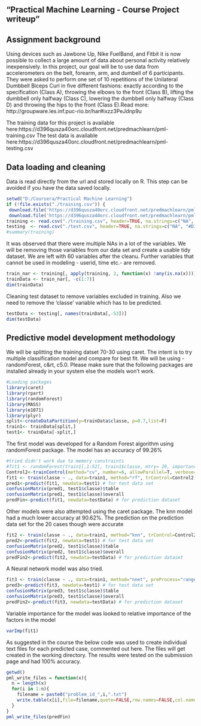 "Practical Machine Learning - Course Project writeup"
-----------------------------------------------------------------
## Assignment background
Using devices such as Jawbone Up, Nike FuelBand, and Fitbit it is now possible to collect a large amount of data about personal activity relatively inexpensively. In this project, our goal will be to use data from accelerometers on the belt, forearm, arm, and dumbell of 6 participants. They were asked to perform one set of 10 repetitions of the Unilateral Dumbbell Biceps Curl in five different fashions: exactly according to the specification (Class A), throwing the elbows to the front (Class B), lifting the dumbbell only halfway (Class C), lowering the dumbbell only halfway (Class D) and throwing the hips to the front (Class E).Read more: http://groupware.les.inf.puc-rio.br/har#ixzz3PeJdnp9u

The training data for this project is available here:https://d396qusza40orc.cloudfront.net/predmachlearn/pml-training.csv
The test data is available here:https://d396qusza40orc.cloudfront.net/predmachlearn/pml-testing.csv

## Data loading and cleaning
Data is read directly from the url and stored locally on R. This step can be avoided if you have the data saved locally.
```r
setwd("D:/Coursera/Practical Machine Learning")
if (!file.exists("./training.csv")) {
 download.file('https://d396qusza40orc.cloudfront.net/predmachlearn/pml-training.csv', destfile="./training.csv")
 download.file('https://d396qusza40orc.cloudfront.net/predmachlearn/pml-testing.csv', destfile="./test.csv") }
training <- read.csv("./training.csv", header=TRUE, na.strings=c("NA", "#DIV/0!"))
testing  <- read.csv("./test.csv", header=TRUE, na.strings=c("NA", "#DIV/0!"))
#summary(training)
```
It was observed that there were multiple NAs in a lot of the variables. We will be removing those variables from our data set and create a usable tidy dataset. We are left with 60 variables after the cleanu. Further variables that cannot be used in modeling - userid, time etc.- are removed.
```r
train_nar <- training[, apply(training, 2, function(x) !any(is.na(x)))] 
trainData <- train_nar[, -c(1:7)]
dim(trainData)
```
Cleaning test dataset to remove variables excluded in training. Also we need to remove the 'classe' variable which has to be predicted.
```r
testData <- testing[, names(trainData[,-53])]
dim(testData)
```
## Predictive model development methodology
We will be splitting the training datset 70-30 using caret. The intent is to try multiple classification model and compare for best fit. We will be using - randomForest, c&rt, c5.0. Please make sure that the following packages are installed already in your system else the models won't work.
```r
#Loading packages
library(caret)
library(rpart)
library(randomForest)
library(MASS)
library(e1071)
library(plyr)
split<-createDataPartition(y=trainData$classe, p=0.7,list=F)
train1<- trainData[split,] 
test1<- trainData[-split,] 
```
The first model was developed for a Random Forest algorithm using randomForest package. The model has an accuracy of 99.26%
```r
#tried didn't work due to memory constraints
#fit1 <- randomForest(train1[,1:52], train1$classe, mtry= 20, importance=TRUE, proximity = TRUE, keep.forest=TRUE)
Control2<-trainControl(method="cv", number=6, allowParallel=T, verbose=T)
fit1 <- train(classe ~ ., data=train1, method="rf", trControl=Control2, verbose=F)
pred1<-predict(fit1, newdata=test1) # for test data set
confusionMatrix(pred1, test1$classe)$table
confusionMatrix(pred1, test1$classe)$overall
predFin<-predict(fit1, newdata=testData) # for prediction dataset
```

Other models were also attempted using the caret package. The knn model had a much lower accuracy at 90.62%. The prediction on the prediction data set for the 20 cases though were accurate 
```r
fit2 <- train(classe ~ ., data=train1, method="knn", trControl=Control2, tuneLength=10)
pred2<-predict(fit2, newdata=test1) # for test data set
confusionMatrix(pred2, test1$classe)$table
confusionMatrix(pred2, test1$classe)$overall
predFin2<-predict(fit2, newdata=testData) # for prediction dataset
```

A Neural network model was also tried. 
```r
fit3 <- train(classe ~ ., data=train1, method="nnet", preProcess="range", tuneLength=2, trace=FALSE, maxit=100)
pred3<-predict(fit3, newdata=test1) # for test data set
confusionMatrix(pred3, test1$classe)$table
confusionMatrix(pred3, test1$classe)$overall
predFin2<-predict(fit3, newdata=testData) # for prediction dataset
```
Variable importance for the model was looked to relative importance of the factors in the model
```r
varImp(fit1)
```
As suggested in the course the below code was used to create individual text files for each predicted case, commented out here. The files will get created in the working directory. The results were tested on the submission page and had 100% accuracy.
```r
getwd()
pml_write_files = function(x){
  n = length(x)
  for(i in 1:n){
    filename = paste0("problem_id_",i,".txt")
    write.table(x[i],file=filename,quote=FALSE,row.names=FALSE,col.names=FALSE)
  }
}
pml_write_files(predFin)
```



